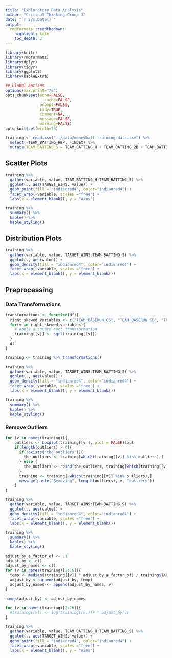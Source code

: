 ```yaml
---
title: "Exploratory Data Analysis"
author: "Critical Thinking Group 3"
date: "`r Sys.Date()`"
output:
  rmdformats::readthedown:
    highlight: kate
    toc_depth: 3
---
```



```r
library(knitr)
library(rmdformats)
library(dplyr)
library(tidyr)
library(ggplot2)
library(kableExtra)

## Global options
options(max.print="75")
opts_chunk$set(echo=FALSE,
	             cache=FALSE,
               prompt=FALSE,
               tidy=TRUE,
               comment=NA,
               message=FALSE,
               warning=FALSE)
opts_knit$set(width=75)
```

```r
training <- read.csv("../data/moneyball-training-data.csv") %>%
  select(-TEAM_BATTING_HBP, -INDEX) %>%
  mutate(TEAM_BATTING_S = TEAM_BATTING_H + TEAM_BATTING_2B + TEAM_BATTING_3B + TEAM_BATTING_HR)
```

## Scatter Plots

```r
training %>%
  gather(variable, value, TEAM_BATTING_H:TEAM_BATTING_S) %>%
  ggplot(., aes(TARGET_WINS, value)) + 
  geom_point(fill = "indianred4", color="indianred4") + 
  facet_wrap(~variable, scales ="free") +
  labs(x = element_blank(), y = "Wins")
```


```r
training %>%
  summary() %>%
  kable() %>%
  kable_styling()
```

## Distribution Plots

```r
training %>%
  gather(variable, value, TARGET_WINS:TEAM_BATTING_S) %>%
  ggplot(., aes(value)) + 
  geom_density(fill = "indianred4", color="indianred4") + 
  facet_wrap(~variable, scales ="free") +
  labs(x = element_blank(), y = element_blank())
```

## Preprocessing

### Data Transformations

```r
transformations <- function(df){
  right_skewed_variables <- c("TEAM_BASERUN_CS", "TEAM_BASERUN_SB", "TEAM_BATTING_3B")
  for(v in right_skewed_variables){
    # Apply a square root transformation
    training[[v]] <- sqrt(training[[v]])
  }
  df
}

training <- training %>% transformations()
```

```r
training %>%
  gather(variable, value, TARGET_WINS:TEAM_BATTING_S) %>%
  ggplot(., aes(value)) + 
  geom_density(fill = "indianred4", color="indianred4") + 
  facet_wrap(~variable, scales ="free") +
  labs(x = element_blank(), y = element_blank())
```

```r
training %>%
  summary() %>%
  kable() %>%
  kable_styling()
```

### Remove Outliers

```r
for (v in names(training)){
    outliers <- boxplot(training[[v]], plot = FALSE)$out
    if(length(outliers) > 0){
      if(!exists("the_outliers")){
        the_outliers <- training[which(training[[v]] %in% outliers),]
      } else {
        the_outliers <- rbind(the_outliers, training[which(training[[v]] %in% outliers),])
      }
      training <- training[-which(training[[v]] %in% outliers),]
      message(paste("Removing", length(outliers), v, "outliers"))
    }
}
```

```r
training %>%
  gather(variable, value, TARGET_WINS:TEAM_BATTING_S) %>%
  ggplot(., aes(value)) + 
  geom_density(fill = "indianred4", color="indianred4") + 
  facet_wrap(~variable, scales ="free") +
  labs(x = element_blank(), y = element_blank())
```

```r
training %>%
  summary() %>%
  kable() %>%
  kable_styling()
```


```r
adjust_by_a_factor_of <- .1
adjust_by <- c()
adjust_by_names <- c()
for (v in names(training)[2:16]){
  temp <- median((training[[v]] * adjust_by_a_factor_of) / training$TARGET_WINS, na.rm = TRUE)
  adjust_by <- append(adjust_by, temp)
  adjust_by_names <- append(adjust_by_names, v)
}

names(adjust_by) <- adjust_by_names
```

```r
for (v in names(training)[2:16]){
  #training[[v]] <- log(training[[v]])# * adjust_by[v]
}
```

```r
training %>%
  gather(variable, value, TEAM_BATTING_H:TEAM_BATTING_S) %>%
  ggplot(., aes(TARGET_WINS, value)) + 
  geom_point(fill = "indianred4", color="indianred4") + 
  facet_wrap(~variable, scales ="free") +
  labs(x = element_blank(), y = "Wins")
```